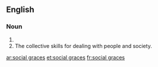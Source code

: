 ==English==

===Noun===
{{head|en|plural|head=[[social]] [[graces]]}}

# {{plural of|social grace|lang=en}}
# The collective skills for dealing with people and society.

[[ar:social graces]]
[[et:social graces]]
[[fr:social graces]]